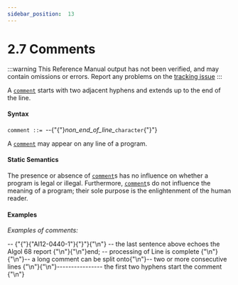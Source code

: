 ---
sidebar_position:  13
---

# 2.7 Comments

:::warning
This Reference Manual output has not been verified,
and may contain omissions or errors.
Report any problems on the [tracking issue](https://github.com/ada-lang-io/ada-lang-io/issues/20)
:::


<p>A <code><a href="../AA-2/AA-2.7#S0018">comment</a></code> starts with two adjacent hyphens and extends up to the end of the line. <br /></p>


#### Syntax

<p><code>comment</code><a id="S0018"></a><code> ::= </code>--{"{"}<em>non_end_of_line_</em><code>character</code>{"}"}<br /></p>

<p>A <code><a href="../AA-2/AA-2.7#S0018">comment</a></code> may appear on any line of a program. <br /></p>


#### Static Semantics

<p>The presence or absence of <code><a href="../AA-2/AA-2.7#S0018">comment</a></code>s has no influence on whether a program is legal or illegal. Furthermore, <code><a href="../AA-2/AA-2.7#S0018">comment</a></code>s do not influence the meaning of a program; their sole purpose is the enlightenment of the human reader. <br /></p>


#### Examples

<p><em>Examples of comments:</em> <br /></p>

<CodeBlock>
--  {"{"}{"AI12-0440-1"}{"}"}{"\n"} --  the last sentence above echoes the Algol 68 report {"\n"}{"\n"}end;  --  processing of Line is complete {"\n"}{"\n"}--  a long comment can be split onto{"\n"}--  two or more consecutive lines   {"\n"}{"\n"}----------------  the first two hyphens start the comment  {"\n"}

</CodeBlock>
